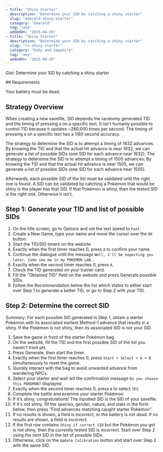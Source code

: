 ```yaml
---
- title: "Shiny Starter"
  description: "Determine your SID by catching a shiny starter"
  slug: "emerald-shiny-starter"
  category: "Emerald"
  tag: "any"
  addedOn: "2025-04-26"
- title: "Shiny Starter"
  description: "Determine your SID by catching a shiny starter"
  slug: "rs-shiny-starter"
  category: "Ruby and Sapphire"
  tag: "any"
  addedOn: "2025-04-26"
---
```


<Gist>Gist: Determine your SID by catching a shiny starter</Gist>

<ShowIf slug="/rs-shiny-starter">
  ## Requirements

  Your battery must be dead. 
</ShowIf>

## Strategy Overview

When creating a new savefile, SID depends the randomly generated TID and the timing of pressing `A` on a specific text.
It isn't humanly possible to control TID because it updates ~280,000 times per second.
The timing of pressing `A` on a specific text has a 1/60 second accuracy.

<ShowIf slug="/rs-shiny-starter">
  The strategy to determine the SID is to attempt a timing of 1632 advances. By knowing the TID and that the actual hit advance is near 1632,
we can generate a list of possible SIDs (one SID for each advance near 1632).
</ShowIf>

<ShowIf slug="/emerald-shiny-starter">
  The strategy to determine the SID is to attempt a timing of 1505 advances. By knowing the TID and that the actual hit advance is near 1505,
we can generate a list of possible SIDs (one SID for each advance near 1505).
</ShowIf>


Afterwards, each possible SID of the list must be validated until the right one is found. A SID can be validated by catching a Pokémon that would be shiny is the player has that SID. If that Pokémon is shiny, then the tested SID is the right one. Otherwise it isn't.

## Step 1: Generate your TID and list of possible SIDs

1. On the title screen, go to Options and set the text speed to `Fast`.
2. Create a New Game, type your name and move the cursor over the `OK` button.
3. Start the TID/SID timers on the website.
4. Exactly when the first timer reaches 0, press `A` to confirm your name.
5. Continue the dialogue until the message `Well, I'll be expecting you later. Come see me in my POKEMON LAB.`.
6. Exactly when the second timer reaches 0, press `A`.
7. Check the TID generated on your trainer card.
8. Fill the "Obtained TID" field on the website and press Generate possible SIDs.
9. Follow the Recommendation below the list which states to either start over Step 1 to generate a better TID, or go to Step 2 with your TID.

<ShowIf slug="/rs-shiny-starter">
  <GenerateTidSid game="rs" />
</ShowIf>

<ShowIf slug="/emerald-shiny-starter">
  <GenerateTidSid game="emerald" />
</ShowIf>

## Step 2: Determine the correct SID

Summary: For each possible SID generated in Step 1, obtain a starter Pokémon with its associated earliest Method-1 advance that results in a shiny.
If the Pokémon is not shiny, then its associated SID is not your SID.

1. Save the game in front of the starter Pokémon bag.
2. On the website, fill the TID and the first possible SID of the list you haven't tried yet.
3. Press Generate, then start the timer.
4. Exactly when the first timer reaches 0, press `Start + Select + A + B` simultaneously to reset the game.
5. Quickly interact with the bag to avoid unwanted advance from wandering NPCs. 
6. Select your starter and wait wit the confirmation message `Do you choose this POKEMON?` displayed.
7. Exactly when the second timer reaches 0, press `A` to select `YES`.
8. Complete the battle and examine your starter Pokémon.
9. If it's shiny, congratulations! The inputted SID is the SID of your savefile.
10. If it's not shiny, fill the species, gender, nature, and stats in the form below, then press "Find advances matching caught starter Pokémon".
11. <ShowIf slug="/rs-shiny-starter">
      If no results is shown, a field is incorrect, or the battery is not dead.
    </ShowIf>
    <ShowIf slug="/emerald-shiny-starter">
      If no results are shown, a field is incorrect.
    </ShowIf>
12. If the first row contains `Shiny if correct SID` but the Pokémon you got is not shiny, then the currently tested SID is incorrect. Start over Step 2 using the next SID in the list of possible SIDs.
13. Otherwise, click on the `Update Calibration` button and start over Step 2 with the same SID.


<ShowIf slug="/rs-shiny-starter">
  <ShinyStarter game="rs" />
</ShowIf>

<ShowIf slug="/emerald-shiny-starter">
  <ShinyStarter game="emerald" />
</ShowIf>

